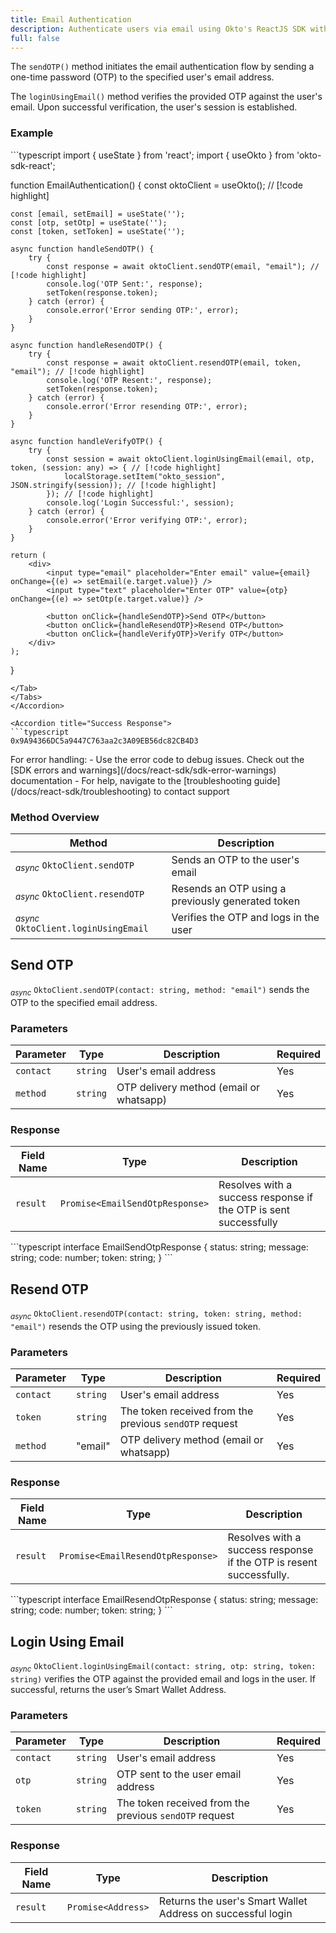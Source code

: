 ```yaml
---
title: Email Authentication
description: Authenticate users via email using Okto's ReactJS SDK with sendOTP, resendOTP, and loginUsingEmail methods for secure, token-based session management.
full: false
---
```




The `sendOTP()` method initiates the email authentication flow by sending a one-time password (OTP) to the specified user's email address.

The `loginUsingEmail()` method verifies the provided OTP against the user's email. Upon successful verification, the user's session is established.

### Example

<Accordions defaultValue="Usage">
<Accordion title="Usage">
<Tabs items={['TypeScript']}>
<Tab value="TypeScript">
```typescript
import { useState } from 'react';
import { useOkto } from 'okto-sdk-react';

function EmailAuthentication() {
    const oktoClient = useOkto(); // [!code highlight]

    const [email, setEmail] = useState('');
    const [otp, setOtp] = useState('');
    const [token, setToken] = useState('');

    async function handleSendOTP() {
        try {
            const response = await oktoClient.sendOTP(email, "email"); // [!code highlight]
            console.log('OTP Sent:', response);
            setToken(response.token);
        } catch (error) {
            console.error('Error sending OTP:', error);
        }
    }

    async function handleResendOTP() {
        try {
            const response = await oktoClient.resendOTP(email, token, "email"); // [!code highlight]
            console.log('OTP Resent:', response);
            setToken(response.token);
        } catch (error) {
            console.error('Error resending OTP:', error);
        }
    }

    async function handleVerifyOTP() {
        try {
            const session = await oktoClient.loginUsingEmail(email, otp, token, (session: any) => { // [!code highlight]
                localStorage.setItem("okto_session", JSON.stringify(session)); // [!code highlight]
            }); // [!code highlight]
            console.log('Login Successful:', session);
        } catch (error) {
            console.error('Error verifying OTP:', error);
        }
    }

    return (
        <div>
            <input type="email" placeholder="Enter email" value={email} onChange={(e) => setEmail(e.target.value)} />
            <input type="text" placeholder="Enter OTP" value={otp} onChange={(e) => setOtp(e.target.value)} />

            <button onClick={handleSendOTP}>Send OTP</button>
            <button onClick={handleResendOTP}>Resend OTP</button>
            <button onClick={handleVerifyOTP}>Verify OTP</button>
        </div>
    );
}

```
</Tab>
</Tabs>
</Accordion>

<Accordion title="Success Response">
```typescript
0x9A94366DC5a9447C763aa2c3A09EB56dc82CB4D3
```
</Accordion>
</Accordions>

<Callout title="Note" type="info">
For error handling:
- Use the error code to debug issues. Check out the [SDK errors and warnings](/docs/react-sdk/sdk-error-warnings) documentation
- For help, navigate to the [troubleshooting guide](/docs/react-sdk/troubleshooting) to contact support
</Callout>

### Method Overview

| Method | Description |
|---------|-------------|
| <sub><i>async</i></sub> `OktoClient.sendOTP` | Sends an OTP to the user's email |
| <sub><i>async</i></sub> `OktoClient.resendOTP` | Resends an OTP using a previously generated token |
| <sub><i>async</i></sub> `OktoClient.loginUsingEmail` | Verifies the OTP and logs in the user |

<div className="method-box">

## Send OTP

<sub><i>async</i></sub> `OktoClient.sendOTP(contact: string, method: "email")` sends the OTP to the specified email address.

### Parameters

| Parameter | Type | Description | Required |
|-----------|------|-------------|----------|
| `contact` | `string` | User's email address | Yes |
| `method` | `string` | OTP delivery method (email or whatsapp) | Yes |

### Response

<Callout title="Success Response">

| Field Name | Type | Description |
|------------|------|-------------|
| `result` | `Promise<EmailSendOtpResponse>` | Resolves with a success response if the OTP is sent successfully |

<Accordions>
    <Accordion title="Response Type">
        ```typescript
        interface EmailSendOtpResponse {
            status: string;
            message: string;
            code: number;
            token: string;
        }
        ```
    </Accordion>
</Accordions>

</Callout>

## Resend OTP

<sub><i>async</i></sub> `OktoClient.resendOTP(contact: string, token: string, method: "email")` resends the OTP using the previously issued token. 

### Parameters

| Parameter | Type | Description | Required |
|-----------|------|-------------|----------|
| `contact` | `string` | User's email address | Yes |
| `token` | `string` | The token received from the previous `sendOTP` request | Yes |
| `method` | "email" | OTP delivery method (email or whatsapp) | Yes |

### Response

<Callout title="Success Response">

| Field Name | Type | Description |
|------------|------|-------------|
| `result` | `Promise<EmailResendOtpResponse>` | Resolves with a success response if the OTP is resent successfully. |

<Accordions>
    <Accordion title="Response Type">
        ```typescript
        interface EmailResendOtpResponse {
            status: string;
            message: string;
            code: number;
            token: string;
        }
        ```
    </Accordion>
</Accordions>

</Callout>

## Login Using Email

<sub><i>async</i></sub> `OktoClient.loginUsingEmail(contact: string, otp: string, token: string)` verifies the OTP against the provided email and logs in the user. If successful, returns the user’s Smart Wallet Address.

### Parameters

| Parameter | Type | Description | Required |
|-----------|------|-------------|----------|
| `contact` | `string` | User's email address | Yes |
| `otp` | `string` | OTP sent to the user email address | Yes |
| `token` | `string` | The token received from the previous `sendOTP` request | Yes |

### Response

<Callout title="Success Response">

| Field Name | Type | Description |
|------------|------|-------------|
| `result` | `Promise<Address>` | Returns the user's Smart Wallet Address on successful login |

</Callout>

</div>
